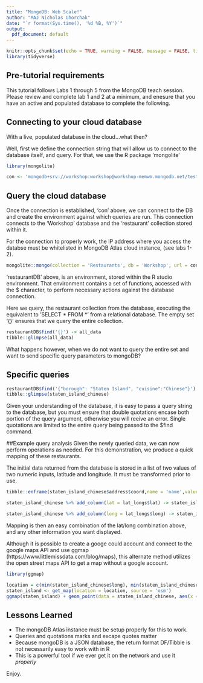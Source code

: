 ```yaml
---
title: "MongoDB: Web Scale!"
author: "MAJ Nicholas Uhorchak"
date: "`r format(Sys.time(), '%d %B, %Y')`"
output:
  pdf_document: default
---
```


```r
knitr::opts_chunk$set(echo = TRUE, warning = FALSE, message = FALSE, tidy = TRUE)
library(tidyverse)
```

## Pre-tutorial requirements
This tutorial follows Labs 1 through 5 from the MongoDB teach session.  Please review and complete lab 1 and 2 at a minimum, and enesure that you have an active and populated database to complete the following.


## Connecting to your cloud database 
With a live, populated database in the cloud...what then? 

Well, first we define the connection string that will allow us to connect to the database itself, and query.  For that, we use the R package 'mongolite'

```r
library(mongolite)

con <- 'mongodb+srv://workshop:workshop@workshop-memwm.mongodb.net/test?retryWrites=true&w=majority'

```


## Query the cloud database
Once the connection is established, 'con' above, we can connect to the DB and create the environment against which queries are run. This connection connects to the 'Workshop' database and the 'restaurant' collection stored within it.

For the connection to properly work, the IP address where you access the databse must be whitelisted in MongoDB Atlas cloud instance, (see labs 1-2).
```r
mongolite::mongo(collection = 'Restaurants', db = 'Workshop', url = con) -> restaurantDB

```
'restaurantDB' above, is an environment, stored within the R studio environment.  That environment contains a set of functions, accessed with the $ character, to perform necessary actions against the database connection. 

Here we query, the restaurant collection from the database, executing the equivalent to 'SELECT * FROM *' from a relational database.  The empty set '{}' ensures that we query the entire collection.  
```r
restaurantDB$find('{}') -> all_data
tibble::glimpse(all_data)
```

What happens however, when we do not want to query the entire set and want to send specific query parameters to mongoDB?

## Specific queries
```r
restaurantDB$find('{"borough": "Staten Island", "cuisine":"Chinese"}') -> staten_island_chinese
tibble::glimpse(staten_island_chinese)
```

Given your understanding of the database, it is easy to pass a query string to the database, but you must ensure that double quotations encase both portion of the query argument, otherwise you will reeive an error.  Single quotations are limited to the entire query being passed to the $find command.

##Example query analysis
Given the newly queried data, we can now perform operations as needed.  For this demonstration, we produce a quick mapping of these restaurants.

The initial data returned from the database is stored in a list of two values of two numeric inputs, latitude and longitude.  It must be transformed prior to use.
```r

tibble::enframe(staten_island_chinese$address$coord,name = 'name',value = 'value') %>% tidyr::unnest() %>% dplyr::group_by(name) %>% dplyr::mutate(key = c('long','lat')) %>% tidyr::pivot_wider(names_from  = key, values_from  = value) -> lat_longs

staten_island_chinese %>% add_column(lat = lat_longs$lat) -> staten_island_chinese

staten_island_chinese %>% add_column(long = lat_longs$long) -> staten_island_chinese
```

Mapping is then an easy combination of the lat/long combination above, and any other information you want displayed.  

Although it is possible to create a googe could account and connect to the google maps API and use ggmap (https://www.littlemissdata.com/blog/maps), this alternate method utilizes the open street maps API to get a map without a google account.

```r
library(ggmap)

location = c(min(staten_island_chinese$long), min(staten_island_chinese$lat), max(staten_island_chinese$long), max(staten_island_chinese$lat)) %>% as.numeric()
staten_island <- get_map(location = location, source = 'osm')
ggmap(staten_island) + geom_point(data = staten_island_chinese, aes(x = long, y = lat), size = 2) + geom_label(data = staten_island_chinese, position = 'nudge', aes(label = name, x = long+.001, y = lat + 0.001), hjust = 0)

```

## Lessons Learned

- The mongoDB Atlas instance must be setup properly for this to work.
- Queries and quotations marks and excape quotes matter
- Because mongoDB is a JSON database, the return format DF/Tibble is not necessarily easy to work with in R
- This is a powerful tool if we ever get it on the network and use it *properly*

Enjoy.